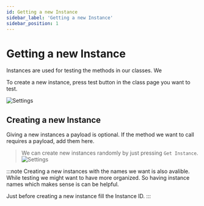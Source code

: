 ```yaml
---
id: Getting a new Instance
sidebar_label: 'Getting a new Instance'
sidebar_position: 1
---
```


# Getting a new Instance

Instances are used for testing the methods in our classes. We 

To create a new instance, press test button in the class page you want to test.

![Settings](/img/TestButton.png)

## Creating a new Instance

Giving a new instances a payload is optional. If the method we want to call requires a payload,
add them here. 

>We can create new instances randomly by just pressing `Get Instance`. 
![Settings](/img/GettingNewInstance.png)

:::note
Creating a new instances with the names we want is also avalible. While testing we might want to
have more organized. So having instance names which makes sense is can be helpful. 

Just before creating a new instance fill the Instance ID.
:::




